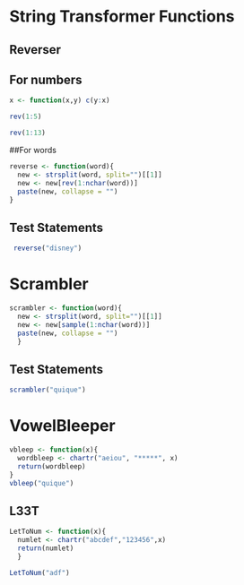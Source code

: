 String Transformer Functions 
========================================================

Reverser
-----------------
## For numbers 
```r
x <- function(x,y) c(y:x)

rev(1:5)

rev(1:13)
```

##For words
```r
reverse <- function(word){
  new <- strsplit(word, split="")[[1]]
  new <- new[rev(1:nchar(word))]
  paste(new, collapse = "")
}

```
Test Statements
---------------------
```r
 reverse("disney")
```

Scrambler
====================
```r
scrambler <- function(word){
  new <- strsplit(word, split="")[[1]]
  new <- new[sample(1:nchar(word))]
  paste(new, collapse = "")
  }
```

Test Statements
------------------
```r
scrambler("quique")
```

VowelBleeper
===================
```r
vbleep <- function(x){
  wordbleep <- chartr("aeiou", "*****", x)
  return(wordbleep)
}
vbleep("quique")
```

L33T
-------------
```r
LetToNum <- function(x){
  numlet <- chartr("abcdef","123456",x)
  return(numlet)
  }

LetToNum("adf")
````
